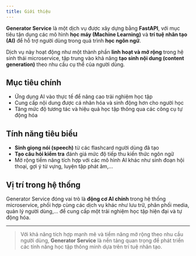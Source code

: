 ```yaml
---
title: Giới thiệu
---
```


**Generator Service** là một dịch vụ được xây dựng bằng **FastAPI**, với mục tiêu tận dụng các mô hình **học máy (Machine Learning)** và **trí tuệ nhân tạo (AI)** để hỗ trợ người dùng trong quá trình **học ngôn ngữ**.

Dịch vụ này hoạt động như một thành phần **linh hoạt và mở rộng** trong hệ sinh thái microservice, tập trung vào khả năng **tạo sinh nội dung (content generation)** theo nhu cầu cụ thể của người dùng.

## Mục tiêu chính

- Ứng dụng AI vào thực tế để nâng cao trải nghiệm học tập
- Cung cấp nội dung được cá nhân hóa và sinh động hơn cho người học
- Tăng mức độ tương tác và hiệu quả học tập thông qua các công cụ tự động hóa

## Tính năng tiêu biểu

- **Sinh giọng nói (speech)** từ các flashcard người dùng đã tạo
- **Tạo câu hỏi kiểm tra** đánh giá mức độ tiếp thu kiến thức ngôn ngữ
- Mở rộng tiềm năng tích hợp với các mô hình AI khác như sinh đoạn hội thoại, gợi ý từ vựng, luyện tập phát âm,...

## Vị trí trong hệ thống

Generator Service đóng vai trò là **động cơ AI chính** trong hệ thống microservice, phối hợp cùng các dịch vụ khác như lưu trữ, phân phối media, quản lý người dùng,... để cung cấp một trải nghiệm học tập hiện đại và tự động hóa.

---

> Với khả năng tích hợp mạnh mẽ và tiềm năng mở rộng theo nhu cầu người dùng, **Generator Service** là nền tảng quan trọng để phát triển các tính năng học tập thông minh dựa trên trí tuệ nhân tạo.
